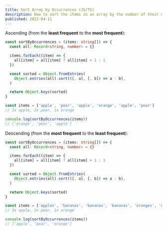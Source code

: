 ```yaml
---
title: Sort Array by Occurrences (JS/TS)
description: How to sort the items in an array by the number of their occurrences
published: 2022-04-11
---
```


Ascending (from the **least frequent** to the **most frequent**):

```ts
const sortByOccurrences = (items: string[]) => {
  const all: Record<string, number> = {}

  items.forEach((item) => {
    all[item] = all[item] ? all[item] + 1 : 1
  })

  const sorted = Object.fromEntries(
    Object.entries(all).sort(([, a], [, b]) => a - b),
  )

  return Object.keys(sorted)
}

const items = ['apple', 'pear', 'apple', 'orange', 'apple', 'pear']
// 3x apple, 2x pear, 1x orange

console.log(sortByOccurrences(items))
// ['orange', 'pear', 'apple']
```

Descending (from the **most frequent** to the **least frequent**):

```ts
const sortByOccurrences = (items: string[]) => {
  const all: Record<string, number> = {}

  items.forEach((item) => {
    all[item] = all[item] ? all[item] + 1 : 1
  })

  const sorted = Object.fromEntries(
    Object.entries(all).sort(([, a], [, b]) => a - b),
  )

  return Object.keys(sorted)
}

const items = ['apples', 'bananas', 'bananas', 'bananas', 'oranges', 'oranges']
// 3x apple, 2x pear, 1x orange

console.log(sortByOccurrences(items))
// ['apple', 'pear', 'orange']
```
